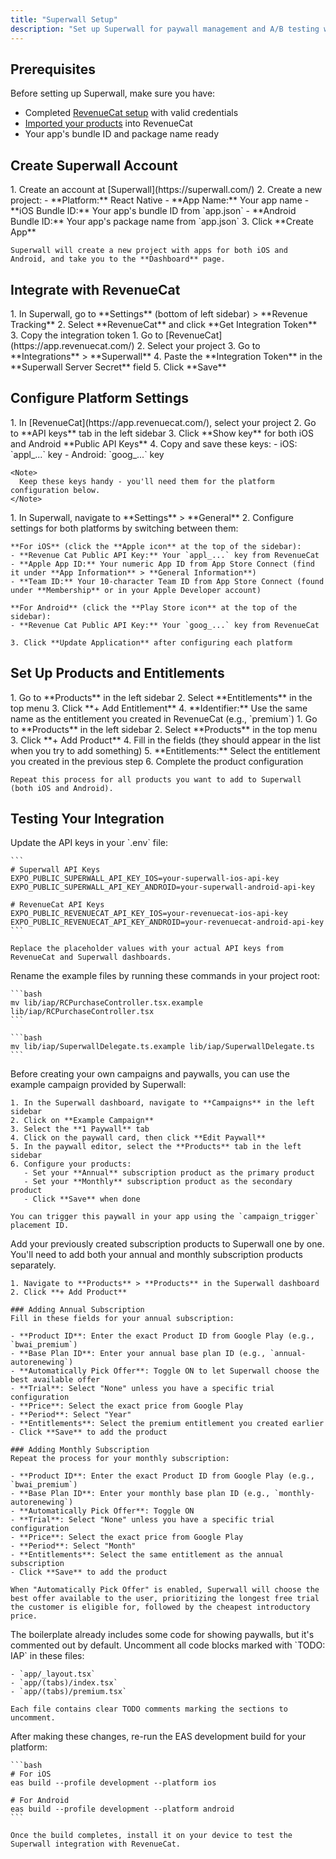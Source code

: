 ```yaml
---
title: "Superwall Setup"
description: "Set up Superwall for paywall management and A/B testing with RevenueCat integration"
---
```


## Prerequisites

Before setting up Superwall, make sure you have:

- Completed [RevenueCat setup](./revenuecat) with valid credentials
- [Imported your products](./import-products-rc) into RevenueCat
- Your app's bundle ID and package name ready

## Create Superwall Account

<Steps>
  <Step title="Create Account and Project">
    1. Create an account at [Superwall](https://superwall.com/)
    2. Create a new project:
       - **Platform:** React Native
       - **App Name:** Your app name
       - **iOS Bundle ID:** Your app's bundle ID from `app.json`
       - **Android Bundle ID:** Your app's package name from `app.json`
    3. Click **Create App**
    
    Superwall will create a new project with apps for both iOS and Android, and take you to the **Dashboard** page.
  </Step>
</Steps>

## Integrate with RevenueCat

<Steps>
  <Step title="Get Integration Token">
    1. In Superwall, go to **Settings** (bottom of left sidebar) > **Revenue Tracking**
    2. Select **RevenueCat** and click **Get Integration Token**
    3. Copy the integration token
  </Step>

  <Step title="Configure RevenueCat Integration">
    1. Go to [RevenueCat](https://app.revenuecat.com/)
    2. Select your project
    3. Go to **Integrations** > **Superwall**
    4. Paste the **Integration Token** in the **Superwall Server Secret** field
    5. Click **Save**
  </Step>
</Steps>

## Configure Platform Settings

<Steps>
  <Step title="Get RevenueCat API Keys">
    1. In [RevenueCat](https://app.revenuecat.com/), select your project
    2. Go to **API keys** tab in the left sidebar
    3. Click **Show key** for both iOS and Android **Public API Keys**
    4. Copy and save these keys:
       - iOS: `appl_...` key
       - Android: `goog_...` key
    
    <Note>
      Keep these keys handy - you'll need them for the platform configuration below.
    </Note>
  </Step>

  <Step title="Configure Platform Settings">
    1. In Superwall, navigate to **Settings** > **General**
    2. Configure settings for both platforms by switching between them:
    
    **For iOS** (click the **Apple icon** at the top of the sidebar):
    - **Revenue Cat Public API Key:** Your `appl_...` key from RevenueCat
    - **Apple App ID:** Your numeric App ID from App Store Connect (find it under **App Information** > **General Information**)
    - **Team ID:** Your 10-character Team ID from App Store Connect (found under **Membership** or in your Apple Developer account)
    
    **For Android** (click the **Play Store icon** at the top of the sidebar):
    - **Revenue Cat Public API Key:** Your `goog_...` key from RevenueCat
    
    3. Click **Update Application** after configuring each platform
  </Step>
</Steps>

## Set Up Products and Entitlements

<Steps>
  <Step title="Create Entitlement">
    1. Go to **Products** in the left sidebar
    2. Select **Entitlements** in the top menu
    3. Click **+ Add Entitlement**
    4. **Identifier:** Use the same name as the entitlement you created in RevenueCat (e.g., `premium`)
  </Step>

  <Step title="Add Products">
    1. Go to **Products** in the left sidebar
    2. Select **Products** in the top menu
    3. Click **+ Add Product**
    4. Fill in the fields (they should appear in the list when you try to add something)
    5. **Entitlements:** Select the entitlement you created in the previous step
    6. Complete the product configuration
    
    Repeat this process for all products you want to add to Superwall (both iOS and Android).
  </Step>
</Steps>

## Testing Your Integration

<Steps>
  <Step title="Configure Environment Variables">
    Update the API keys in your `.env` file:
    
    ```
    # Superwall API Keys
    EXPO_PUBLIC_SUPERWALL_API_KEY_IOS=your-superwall-ios-api-key
    EXPO_PUBLIC_SUPERWALL_API_KEY_ANDROID=your-superwall-android-api-key

    # RevenueCat API Keys
    EXPO_PUBLIC_REVENUECAT_API_KEY_IOS=your-revenuecat-ios-api-key
    EXPO_PUBLIC_REVENUECAT_API_KEY_ANDROID=your-revenuecat-android-api-key
    ```
    
    Replace the placeholder values with your actual API keys from RevenueCat and Superwall dashboards.
  </Step>

  <Step title="Rename Example Files">
    Rename the example files by running these commands in your project root:
    
    ```bash
    mv lib/iap/RCPurchaseController.tsx.example lib/iap/RCPurchaseController.tsx
    ```
    
    ```bash
    mv lib/iap/SuperwallDelegate.ts.example lib/iap/SuperwallDelegate.ts
    ```
  </Step>

  <Step title="Configure Example Campaign and Paywall">
    Before creating your own campaigns and paywalls, you can use the example campaign provided by Superwall:
    
    1. In the Superwall dashboard, navigate to **Campaigns** in the left sidebar
    2. Click on **Example Campaign**
    3. Select the **1 Paywall** tab
    4. Click on the paywall card, then click **Edit Paywall**
    5. In the paywall editor, select the **Products** tab in the left sidebar
    6. Configure your products:
       - Set your **Annual** subscription product as the primary product
       - Set your **Monthly** subscription product as the secondary product
       - Click **Save** when done
    
    You can trigger this paywall in your app using the `campaign_trigger` placement ID.
  </Step>

  <Step title="Configure Google Play Products in Superwall">
    Add your previously created subscription products to Superwall one by one. You'll need to add both your annual and monthly subscription products separately.
    
    1. Navigate to **Products** > **Products** in the Superwall dashboard
    2. Click **+ Add Product**
    
    ### Adding Annual Subscription
    Fill in these fields for your annual subscription:
    
    - **Product ID**: Enter the exact Product ID from Google Play (e.g., `bwai_premium`)
    - **Base Plan ID**: Enter your annual base plan ID (e.g., `annual-autorenewing`)
    - **Automatically Pick Offer**: Toggle ON to let Superwall choose the best available offer
    - **Trial**: Select "None" unless you have a specific trial configuration
    - **Price**: Select the exact price from Google Play
    - **Period**: Select "Year"
    - **Entitlements**: Select the premium entitlement you created earlier
    - Click **Save** to add the product
    
    ### Adding Monthly Subscription
    Repeat the process for your monthly subscription:
    
    - **Product ID**: Enter the exact Product ID from Google Play (e.g., `bwai_premium`)
    - **Base Plan ID**: Enter your monthly base plan ID (e.g., `monthly-autorenewing`)
    - **Automatically Pick Offer**: Toggle ON
    - **Trial**: Select "None" unless you have a specific trial configuration
    - **Price**: Select the exact price from Google Play 
    - **Period**: Select "Month"
    - **Entitlements**: Select the same entitlement as the annual subscription
    - Click **Save** to add the product
    
    When "Automatically Pick Offer" is enabled, Superwall will choose the best offer available to the user, prioritizing the longest free trial the customer is eligible for, followed by the cheapest introductory price.
  </Step>

  <Step title="Uncomment Feature Code">
    The boilerplate already includes some code for showing paywalls, but it's commented out by default.
    Uncomment all code blocks marked with `TODO: IAP` in these files:
    
    - `app/_layout.tsx`
    - `app/(tabs)/index.tsx`
    - `app/(tabs)/premium.tsx`
    
    Each file contains clear TODO comments marking the sections to uncomment.
  </Step>

  <Step title="Build and Test">
    After making these changes, re-run the EAS development build for your platform:
    
    ```bash
    # For iOS
    eas build --profile development --platform ios
    
    # For Android
    eas build --profile development --platform android
    ```
    
    Once the build completes, install it on your device to test the Superwall integration with RevenueCat.
  </Step>
</Steps>
